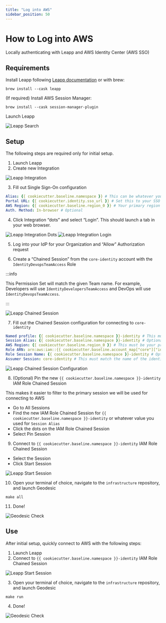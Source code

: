 ```yaml
---
title: "Log into AWS"
sidebar_position: 50
---
```


# How to Log into AWS

Locally authenticating with Leapp and AWS Identity Center (AWS SSO)

## Requirements

Install Leapp following [Leapp documentation](https://www.leapp.cloud/download/desktop-app) or with brew:

```console
brew install --cask leapp
```

(If required) Install AWS Session Manager:

```console
brew install --cask session-manager-plugin
```

Launch Leapp

![Leapp Search](https://docs.cloudposse.com/assets/refarch/leapp-search.png)

## Setup

The following steps are required only for initial setup.

1. Launch Leapp
2. Create new Integration

![Leapp Integration](https://docs.cloudposse.com/assets/refarch/leapp-integration.png)

3. Fill out Single Sign-On configuration

<!-- prettier-ignore-start -->
```yaml
Alias: {{ cookiecutter.baseline.namespace }} # This can be whatever you would like to label the Integration in Leapp
Portal URL: {{ cookiecutter.identity.sso_url }} # Set this to your SSO Launch URL)
AWS Region: {{ cookiecutter.baseline.region_0 }} # Your primary region
Auth. Method: In-browser # Optional
```
<!-- prettier-ignore-end -->

4. Click Integration “dots” and select “Login”. This should launch a tab in your web browser.

![Leapp Integration Dots](https://docs.cloudposse.com/assets/refarch/leapp-integration-dots.png)
![Leapp Integration Login](https://docs.cloudposse.com/assets/refarch/leapp-integration-login.png)

5. Log into your IdP for your Organization and “Allow” Authorization request

6. Create a “Chained Session” from the `core-identity` account with the `IdentityDevopsTeamAccess` Role

:::info

This Permission Set will match the given Team name. For example, Developers will use
`IdentityDevelopersTeamAccess` and DevOps will use `IdentityDevopsTeamAccess`.

:::

![Leapp Chained Session](https://docs.cloudposse.com/assets/refarch/leapp-chained-session.png)

7. Fill out the Chained Session configuration for connecting to `core-identity`

```yaml
Named profile: {{ cookiecutter.baseline.namespace }}-identity # This must match the profile name given in AWS config
Session Alias: {{ cookiecutter.baseline.namespace }}-identity # Optional
AWS Region: {{ cookiecutter.baseline.region_0 }} # This must be your primary region
Role ARN: arn:aws:iam::{{ cookiecutter.baseline.account_map["core"]["identity"] }}:role/{{ cookiecutter.baseline.namespace }}-core-gbl-identity-devops # This ARN depends on the given team. This example uses the "devops" team
Role Session Name: {{ cookiecutter.baseline.namespace }}-identity # Optional
Assumer Session: core-identity # This must match the name of the identity account, almost always "core-identity"
```

![Leapp Chained Session Configuration](https://docs.cloudposse.com/assets/refarch/leapp-chained-session-configuration.png)

8. (Optional) Pin the new `{{ cookiecutter.baseline.namespace }}-identity` IAM Role Chained Session

This makes it easier to filter to the primary session we will be used for connecting to AWS

- Go to All Sessions
- Find the new IAM Role Chained Session for `{{ cookiecutter.baseline.namespace }}-identity` or whatever value you used
  for `Session Alias`
- Click the dots on the IAM Role Chained Session
- Select Pin Session

9. Connect to `{{ cookiecutter.baseline.namespace }}-identity` IAM Role Chained Session

- Select the Session
- Click Start Session

![Leapp Start Session](https://docs.cloudposse.com/assets/refarch/leapp-start-session.png)

10. Open your terminal of choice, navigate to the `infrastructure` repository, and launch Geodesic

```console
make all
```

11. Done!

![Geodesic Check](https://docs.cloudposse.com/assets/refarch/geodesic-check.png)

## Use

After initial setup, quickly connect to AWS with the following steps:

1. Launch Leapp
2. Connect to `{{ cookiecutter.baseline.namespace }}-identity` IAM Role Chained Session

![Leapp Start Session](https://docs.cloudposse.com/assets/refarch/leapp-start-session.png)

3. Open your terminal of choice, navigate to the `infrastructure` repository, and launch Geodesic

```console
make run
```

4. Done!

![Geodesic Check](https://docs.cloudposse.com/assets/refarch/geodesic-check.png)
